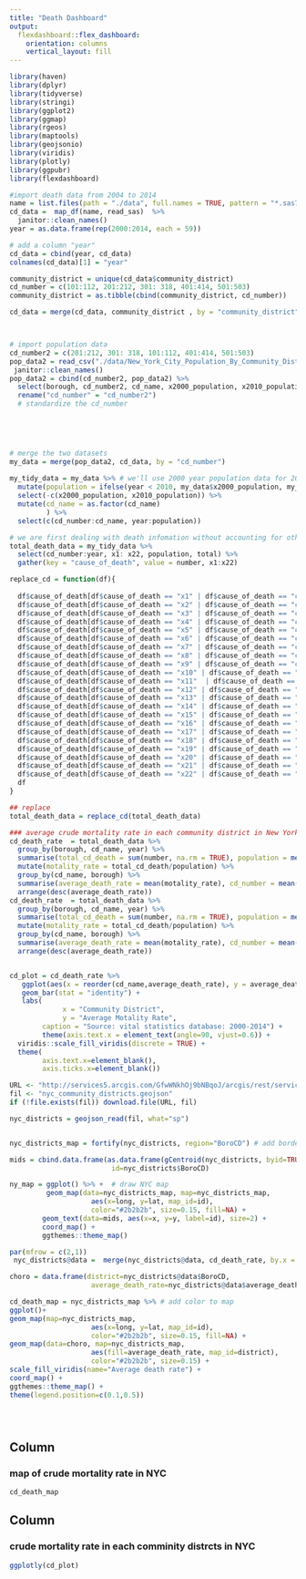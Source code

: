 ```yaml
---
title: "Death Dashboard"
output: 
  flexdashboard::flex_dashboard:
    orientation: columns
    vertical_layout: fill
---
```


```r
library(haven)
library(dplyr)
library(tidyverse)
library(stringi)
library(ggplot2)
library(ggmap)
library(rgeos)
library(maptools)
library(geojsonio)
library(viridis)
library(plotly)
library(ggpubr)
library(flexdashboard)
```


```r
#import death data from 2004 to 2014
name = list.files(path = "./data", full.names = TRUE, pattern = "*.sas7bdat") 
cd_data =  map_df(name, read_sas)  %>%
  janitor::clean_names()
year = as.data.frame(rep(2000:2014, each = 59)) 

# add a column "year"
cd_data = cbind(year, cd_data) 
colnames(cd_data)[1] = "year"

community_district = unique(cd_data$community_district)
cd_number = c(101:112, 201:212, 301: 318, 401:414, 501:503)
community_district = as.tibble(cbind(community_district, cd_number))

cd_data = merge(cd_data, community_district , by = "community_district")



# import population data
cd_number2 = c(201:212, 301: 318, 101:112, 401:414, 501:503)
pop_data2 = read_csv("./data/New_York_City_Population_By_Community_Districts 16.09.03.csv") %>%
 janitor::clean_names() 
pop_data2 = cbind(cd_number2, pop_data2) %>%
  select(borough, cd_number2, cd_name, x2000_population, x2010_population) %>%
  rename("cd_number" = "cd_number2")
  # standardize the cd_number

  


  
# merge the two datasets
my_data = merge(pop_data2, cd_data, by = "cd_number") 
 
my_tidy_data = my_data %>% # we'll use 2000 year population data for 2000 - 2009, and 2010 year data for 2010 -2014 
  mutate(population = ifelse(year < 2010, my_data$x2000_population, my_data$x2010_population)) %>%
  select(-c(x2000_population, x2010_population)) %>% 
  mutate(cd_name = as.factor(cd_name)
         ) %>%
  select(c(cd_number:cd_name, year:population))

# we are first dealing with death infomation without accounting for other demographic characteristics
total_death_data = my_tidy_data %>%
  select(cd_number:year, x1: x22, population, total) %>%
  gather(key = "cause_of_death", value = number, x1:x22) 

replace_cd = function(df){ 
 
  df$cause_of_death[df$cause_of_death == "x1" | df$cause_of_death == "c1"] = "septicemia" 
  df$cause_of_death[df$cause_of_death == "x2" | df$cause_of_death == "c2"] = "HIV"
  df$cause_of_death[df$cause_of_death == "x3" | df$cause_of_death == "c3"] = "malignant neoplasms (cancer)"
  df$cause_of_death[df$cause_of_death == "x4" | df$cause_of_death == "c4"] = "cancer of the colon, rectum, and anus"
  df$cause_of_death[df$cause_of_death == "x5" | df$cause_of_death == "c5"] = "cancer of the pancreas"
  df$cause_of_death[df$cause_of_death == "x6" | df$cause_of_death == "c6"] = "trachea, bronchus, and lung"
  df$cause_of_death[df$cause_of_death == "x7" | df$cause_of_death == "c7"] = "cancer of the breast (female)"
  df$cause_of_death[df$cause_of_death == "x8" | df$cause_of_death == "c8"] = "cancer of the prostate"
  df$cause_of_death[df$cause_of_death == "x9" | df$cause_of_death == "c9"] = " diabetes mellitus"
  df$cause_of_death[df$cause_of_death == "x10" | df$cause_of_death == "c10"] = "psychoactive substance"
  df$cause_of_death[df$cause_of_death == "x11"  | df$cause_of_death == "c11"] = "Alzheimer's disease"
  df$cause_of_death[df$cause_of_death == "x12" | df$cause_of_death == "c12"] = " diseases of the heart"
  df$cause_of_death[df$cause_of_death == "x13" | df$cause_of_death == "c13"] = "hypertension/hypertensive renal disease"
  df$cause_of_death[df$cause_of_death == "x14" | df$cause_of_death == "c14"] = "cerebrovascular diseases"
  df$cause_of_death[df$cause_of_death == "x15" | df$cause_of_death == "c15"] = "influenza and pneumonia"
  df$cause_of_death[df$cause_of_death == "x16" | df$cause_of_death == "c16"] = "chronic lower respiratory diseases"
  df$cause_of_death[df$cause_of_death == "x17" | df$cause_of_death == "c17"] = "chronic liver disease and cirrhosis"
  df$cause_of_death[df$cause_of_death == "x18" | df$cause_of_death == "c18"] = "Nephritis, Nephrotic Syndrome and Nephrosis"
  df$cause_of_death[df$cause_of_death == "x19" | df$cause_of_death == "c19"] = "accident except drug poisoning"
  df$cause_of_death[df$cause_of_death == "x20" | df$cause_of_death == "c20"] = "intentional self‐harm (suicide)"
  df$cause_of_death[df$cause_of_death == "x21" | df$cause_of_death == "c21"] = "assault (homicide)"
  df$cause_of_death[df$cause_of_death == "x22" | df$cause_of_death == "c22"] = "others"
  df
}

## replace
total_death_data = replace_cd(total_death_data)

### average crude mortality rate in each community district in New York City
cd_death_rate  = total_death_data %>%
  group_by(borough, cd_name, year) %>%
  summarise(total_cd_death = sum(number, na.rm = TRUE), population = mean(population), cd_number = mean(as.numeric(cd_number))) %>%
  mutate(motality_rate = total_cd_death/population) %>%
  group_by(cd_name, borough) %>%
  summarise(average_death_rate = mean(motality_rate), cd_number = mean(cd_number)) %>%
  arrange(desc(average_death_rate))
cd_death_rate  = total_death_data %>%
  group_by(borough, cd_name, year) %>%
  summarise(total_cd_death = sum(number, na.rm = TRUE), population = mean(population), cd_number = mean(as.numeric(cd_number))) %>%
  mutate(motality_rate = total_cd_death/population) %>%
  group_by(cd_name, borough) %>%
  summarise(average_death_rate = mean(motality_rate), cd_number = mean(cd_number)) %>%
  arrange(desc(average_death_rate))


cd_plot = cd_death_rate %>%
   ggplot(aes(x = reorder(cd_name,average_death_rate), y = average_death_rate, fill = borough)) +
   geom_bar(stat = "identity") +
   labs(
             x = "Community District",
             y = "Average Motality Rate",
        caption = "Source: vital statistics database: 2000-2014") +
        theme(axis.text.x = element_text(angle=90, vjust=0.6)) +
  viridis::scale_fill_viridis(discrete = TRUE) + 
  theme(
        axis.text.x=element_blank(),
        axis.ticks.x=element_blank()) 

URL <- "http://services5.arcgis.com/GfwWNkhOj9bNBqoJ/arcgis/rest/services/nycd/FeatureServer/0/query?where=1=1&outFields=*&outSR=4326&f=geojson"
fil <- "nyc_community_districts.geojson"
if (!file.exists(fil)) download.file(URL, fil)

nyc_districts = geojson_read(fil, what="sp")


nyc_districts_map = fortify(nyc_districts, region="BoroCD") # add border line 

mids = cbind.data.frame(as.data.frame(gCentroid(nyc_districts, byid=TRUE)), 
                         id=nyc_districts$BoroCD)

ny_map = ggplot() %>% +  # draw NYC map
         geom_map(data=nyc_districts_map, map=nyc_districts_map,
                    aes(x=long, y=lat, map_id=id),
                    color="#2b2b2b", size=0.15, fill=NA) + 
        geom_text(data=mids, aes(x=x, y=y, label=id), size=2) +
        coord_map() + 
        ggthemes::theme_map()

par(mfrow = c(2,1))
 nyc_districts@data =  merge(nyc_districts@data, cd_death_rate, by.x = "BoroCD", by.y = "cd_number")

choro = data.frame(district=nyc_districts@data$BoroCD,  
                    average_death_rate=nyc_districts@data$average_death_rate)

cd_death_map = nyc_districts_map %>% # add color to map 
ggplot()+
geom_map(map=nyc_districts_map,
                    aes(x=long, y=lat, map_id=id),
                    color="#2b2b2b", size=0.15, fill=NA) +
geom_map(data=choro, map=nyc_districts_map,
                    aes(fill=average_death_rate, map_id=district),
                    color="#2b2b2b", size=0.15) +
scale_fill_viridis(name="Average death rate") + 
coord_map() +
ggthemes::theme_map() +
theme(legend.position=c(0.1,0.5)) 





```

Column {data-width=500}
-----------------------------------------------------------------------
### map of crude mortality rate in NYC 
```r
cd_death_map
```

Column {data-width=500}
-----------------------------------------------------------------------
### crude mortality rate in each comminity distrcts in NYC 
```r
ggplotly(cd_plot)
```


